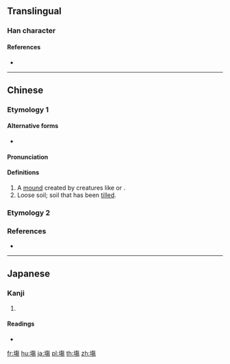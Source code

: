 {{character info/new}}
==Translingual==

===Han character===
{{Han char|rn=32|rad=土|as=11|sn=14|four=|canj=GOAH|ids=⿰土⿱𠂉昜}}

====References====
* {{Han ref|kx=0236.350|dkj=05385|dj=0475.010|hdz=10480.140|uh=5872}}

----

==Chinese==
{{zh-forms|s=㘯}}

===Etymology 1===

====Alternative forms====
* {{zh-l|[[場]]}}

====Pronunciation====
{{zh-pron
|m=shāng
|c=
|h=pfs=
|md=
|mn=
|w=
|mc=y
|oc=y
|cat=n
}}

====Definitions====
{{zh-hanzi}}

# A [[mound]] created by creatures like {{zh-l|蚍蜉}} or {{zh-l|犁鼠}}.
# Loose soil; soil that has been [[till]]ed.

===Etymology 2===
{{zh-see|場|v}}

===References===
* {{R:twedu|N00084}}

----

==Japanese==

===Kanji===
{{ja-kanji|grade=|rs=土11}}

# {{defn|lang=ja|sort=土11}}

====Readings====
* {{ja-readings|on=[[じょう]] (jō)|kun=[[ば]] (ba)}}

[[fr:塲]]
[[hu:塲]]
[[ja:塲]]
[[pl:塲]]
[[th:塲]]
[[zh:塲]]